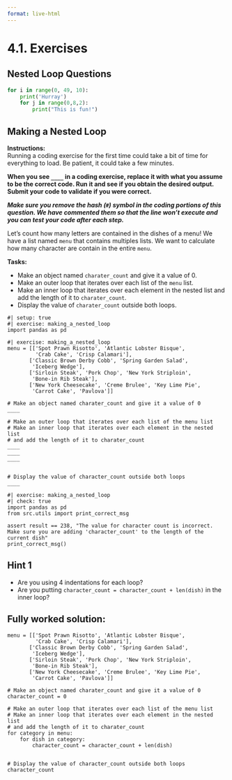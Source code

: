 ```yaml
---
format: live-html
---
```


<script src='../../src/quiz.js'></script>

# 4.1. Exercises

## Nested Loop Questions

```python
for i in range(0, 49, 10):
    print('Hurray')
    for j in range(0,8,2):
        print("This is fun!")
```

<div id='mcq1'></div>
<script>
    generateQuiz(
        'mcq1',
        'Question 1',
        'Given the code above, how many times does the line <code>print(’Hurray’)</code> get executed?',
        {
        '48': 'Keep track of the step increment the values are increasing by in the outer loop.',
        '49': 'Keep track of the step increment the values are increasing by in the outer loop.',
        '4': 'Focus your attention on the outer loop and the number of times it executes the code in its body.',
        '5': 'Well done!  The outer loop calls <code>print(’Hurray’)</code> 5 times.',
        },
        '5',
    );
</script>

<div id='mcq2'></div>
<script>
    generateQuiz(
        'mcq2',
        'Question 2',
        'Given the code above, how many times does the line <code>print("This is fun!")</code> get executed?',
        {
        '48': 'We know the outer loop iterates 5 times and the inner loop iterates 4 times (0,2,4,6).',
        '25': 'We know the outer loop iterates 5 times and the inner loop iterates 4 times (0,2,4,6).',
        '20': 'We know the outer loop iterates 5 times and the inner loop iterates 4 times (0,2,4,6). We must multiply those numbers together and get 20.',
        '5': 'We know the outer loop iterates 5 times and the inner loop iterates 4 times (0,2,4,6).',
        },
        '20',
    );
</script>


## Making a Nested Loop

**Instructions:**    
Running a coding exercise for the first time could take a bit of time for everything to load.  Be patient, it could take a few minutes. 

**When you see `____` in a coding exercise, replace it with what you assume to be the correct code.  Run it and see if you obtain the desired output.  Submit your code to validate if you were correct.**

_**Make sure you remove the hash (`#`) symbol in the coding portions of this question.  We have commented them so that the line won't execute and you can test your code after each step.**_

Let's count how many letters are contained in the dishes of a menu! 
We have a list named `menu` that contains multiples lists. We want to calculate how many character are contain in the entire `menu`. 

**Tasks:**

- Make an object named `charater_count` and give it a value of 0.
- Make an outer loop that iterates over each list of the `menu` list.
- Make an inner loop that iterates over each element in the nested list and add the length of it to `charater_count`.
- Display the value of `charater_count` outside both loops.

```pyodide
#| setup: true
#| exercise: making_a_nested_loop
import pandas as pd
```

```pyodide
#| exercise: making_a_nested_loop
menu = [['Spot Prawn Risotto', 'Atlantic Lobster Bisque',
         'Crab Cake', 'Crisp Calamari'], 
       ['Classic Brown Derby Cobb', 'Spring Garden Salad',
        'Iceberg Wedge'],
       ['Sirloin Steak', 'Pork Chop', 'New York Striploin',
        'Bone-in Rib Steak'],
       ['New York Cheesecake', 'Creme Brulee', 'Key Lime Pie',
        'Carrot Cake', 'Pavlova']]

# Make an object named charater_count and give it a value of 0
____ 

# Make an outer loop that iterates over each list of the menu list        
# Make an inner loop that iterates over each element in the nested list 
# and add the length of it to charater_count
____
____
____


# Display the value of character_count outside both loops
____
```

```pyodide
#| exercise: making_a_nested_loop
#| check: true
import pandas as pd
from src.utils import print_correct_msg

assert result == 238, "The value for character count is incorrect. Make sure you are adding 'character_count' to the length of the current dish"
print_correct_msg()
```

:::: { .hint exercise="making_a_nested_loop"}
::: { .callout-note collapse="false"}

## Hint 1

- Are you using 4 indentations for each loop?
- Are you putting `character_count = character_count + len(dish)` in the inner loop?

:::
::::

:::: { .solution exercise="making_a_nested_loop" }
::: { .callout-tip collapse="false"}

## Fully worked solution:

```pyodide
menu = [['Spot Prawn Risotto', 'Atlantic Lobster Bisque',
         'Crab Cake', 'Crisp Calamari'], 
       ['Classic Brown Derby Cobb', 'Spring Garden Salad',
        'Iceberg Wedge'],
       ['Sirloin Steak', 'Pork Chop', 'New York Striploin',
        'Bone-in Rib Steak'],
       ['New York Cheesecake', 'Creme Brulee', 'Key Lime Pie',
        'Carrot Cake', 'Pavlova']]

# Make an object named charater_count and give it a value of 0     
character_count = 0

# Make an outer loop that iterates over each list of the menu list        
# Make an inner loop that iterates over each element in the nested list 
# and add the length of it to charater_count
for category in menu:
    for dish in category:
        character_count = character_count + len(dish)


# Display the value of character_count outside both loops
character_count
```

:::
::::